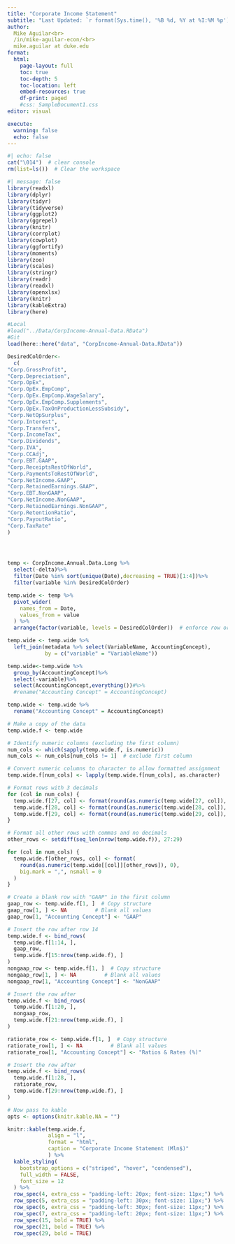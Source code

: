 ---
title: "Corporate Income Statement"
subtitle: "Last Updated: `r format(Sys.time(), '%B %d, %Y at %I:%M %p')`,, tz = 'America/New_York')` EST"
author: 
  Mike Aguilar<br>
  /in/mike-aguilar-econ/<br>
  mike.aguilar at duke.edu 
format:
  html:
    page-layout: full
    toc: true
    toc-depth: 5
    toc-location: left
    embed-resources: true
    df-print: paged
    #css: SampleDocument1.css
editor: visual

execute:
  warning: false
  echo: false
---

```{r}
#| echo: false
cat("\014")  # clear console
rm(list=ls())  # Clear the workspace
```

```{r}
#| message: false
library(readxl)
library(dplyr)
library(tidyr)
library(tidyverse)
library(ggplot2)
library(ggrepel)
library(knitr)
library(corrplot)
library(cowplot) 
library(ggfortify)
library(moments)
library(zoo)
library(scales)
library(stringr)
library(readr)
library(readxl)
library(openxlsx)
library(knitr)
library(kableExtra)
library(here)
```

```{r}
#Local
#load("../Data/CorpIncome-Annual-Data.RData")
#Git
load(here::here("data", "CorpIncome-Annual-Data.RData"))
```

```{r}
DesiredColOrder<- 
  c(
"Corp.GrossProfit",
"Corp.Depreciation",
"Corp.OpEx",
"Corp.OpEx.EmpComp",
"Corp.OpEx.EmpComp.WageSalary",
"Corp.OpEx.EmpComp.Supplements",
"Corp.OpEx.TaxOnProductionLessSubsidy",
"Corp.NetOpSurplus",
"Corp.Interest",
"Corp.Transfers",
"Corp.IncomeTax",
"Corp.Dividends",
"Corp.IVA",
"Corp.CCAdj",
"Corp.EBT.GAAP",
"Corp.ReceiptsRestOfWorld",
"Corp.PaymentsToRestOfWorld",
"Corp.NetIncome.GAAP",
"Corp.RetainedEarnings.GAAP",
"Corp.EBT.NonGAAP",
"Corp.NetIncome.NonGAAP",
"Corp.RetainedEarnings.NonGAAP",
"Corp.RetentionRatio",
"Corp.PayoutRatio",
"Corp.TaxRate"
)




temp <- CorpIncome.Annual.Data.Long %>%
  select(-delta)%>%
  filter(Date %in% sort(unique(Date),decreasing = TRUE)[1:4])%>%
  filter(variable %in% DesiredColOrder) 

temp.wide <- temp %>%
  pivot_wider(
    names_from = Date, 
    values_from = value
  ) %>%
  arrange(factor(variable, levels = DesiredColOrder))  # enforce row order here

```

```{r}

temp.wide <- temp.wide %>%
  left_join(metadata %>% select(VariableName, AccountingConcept),
            by = c("variable" = "VariableName")) 

temp.wide<-temp.wide %>%
  group_by(AccountingConcept)%>%
  select(-variable)%>%
  select(AccountingConcept,everything())#%>%
  #rename("Accounting Concept" = AccountingConcept)

temp.wide <- temp.wide %>%
  rename("Accounting Concept" = AccountingConcept)
```

```{r}
# Make a copy of the data
temp.wide.f <- temp.wide

# Identify numeric columns (excluding the first column)
num_cols <- which(sapply(temp.wide.f, is.numeric))
num_cols <- num_cols[num_cols != 1]  # exclude first column

# Convert numeric columns to character to allow formatted assignment
temp.wide.f[num_cols] <- lapply(temp.wide.f[num_cols], as.character)

# Format rows with 3 decimals
for (col in num_cols) {
  temp.wide.f[27, col] <- format(round(as.numeric(temp.wide[27, col]), 3), nsmall = 3)
  temp.wide.f[28, col] <- format(round(as.numeric(temp.wide[28, col]), 3), nsmall = 3)
  temp.wide.f[29, col] <- format(round(as.numeric(temp.wide[29, col]), 3), nsmall = 3)
}

# Format all other rows with commas and no decimals
other_rows <- setdiff(seq_len(nrow(temp.wide.f)), 27:29)

for (col in num_cols) {
  temp.wide.f[other_rows, col] <- format(
    round(as.numeric(temp.wide[[col]][other_rows]), 0),
    big.mark = ",", nsmall = 0
  )
}

```

```{r}
# Create a blank row with "GAAP" in the first column
gaap_row <- temp.wide.f[1, ]  # Copy structure
gaap_row[1, ] <- NA         # Blank all values
gaap_row[1, "Accounting Concept"] <- "GAAP"

# Insert the row after row 14
temp.wide.f <- bind_rows(
  temp.wide.f[1:14, ],
  gaap_row,
  temp.wide.f[15:nrow(temp.wide.f), ]
)
nongaap_row <- temp.wide.f[1, ]  # Copy structure
nongaap_row[1, ] <- NA         # Blank all values
nongaap_row[1, "Accounting Concept"] <- "NonGAAP"

# Insert the row after
temp.wide.f <- bind_rows(
  temp.wide.f[1:20, ],
  nongaap_row,
  temp.wide.f[21:nrow(temp.wide.f), ]
)

ratiorate_row <- temp.wide.f[1, ]  # Copy structure
ratiorate_row[1, ] <- NA         # Blank all values
ratiorate_row[1, "Accounting Concept"] <- "Ratios & Rates (%)"

# Insert the row after 
temp.wide.f <- bind_rows(
  temp.wide.f[1:28, ],
  ratiorate_row,
  temp.wide.f[29:nrow(temp.wide.f), ]
)
```

```{r}
# Now pass to kable
opts <- options(knitr.kable.NA = "")

knitr::kable(temp.wide.f, 
             align = "l", 
             format = "html", 
             caption = "Corporate Income Statement (Mln$)"
             ) %>%
  kable_styling(
    bootstrap_options = c("striped", "hover", "condensed"), 
    full_width = FALSE,
    font_size = 12
  ) %>%
  row_spec(4, extra_css = "padding-left: 20px; font-size: 11px;") %>%
  row_spec(5, extra_css = "padding-left: 30px; font-size: 11px;") %>%
  row_spec(6, extra_css = "padding-left: 30px; font-size: 11px;") %>%
  row_spec(7, extra_css = "padding-left: 20px; font-size: 11px;") %>%
  row_spec(15, bold = TRUE) %>%
  row_spec(21, bold = TRUE) %>%
  row_spec(29, bold = TRUE)

```
